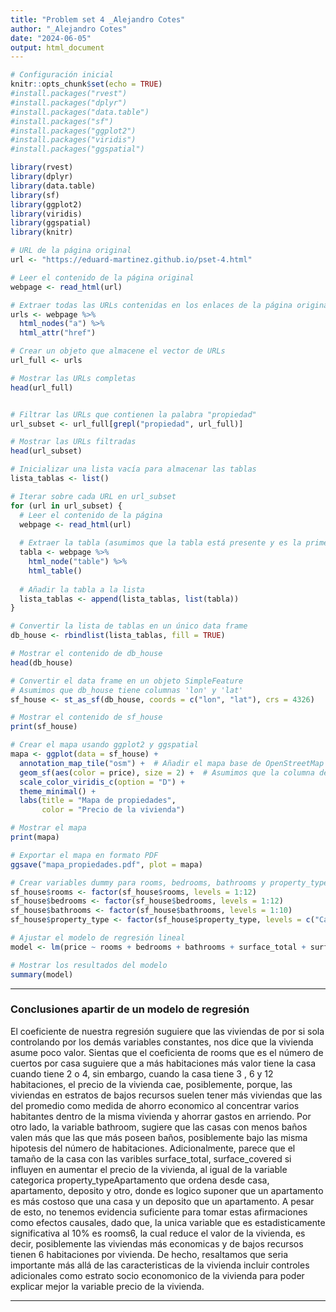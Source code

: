 ---
title: "Problem set 4 _Alejandro Cotes"
author: "_Alejandro Cotes"
date: "2024-06-05"
output: html_document
---

```{r setup, include=FALSE}
# Configuración inicial
knitr::opts_chunk$set(echo = TRUE)
#install.packages("rvest")
#install.packages("dplyr")
#install.packages("data.table")
#install.packages("sf")
#install.packages("ggplot2")
#install.packages("viridis")
#install.packages("ggspatial")

library(rvest)
library(dplyr)
library(data.table)
library(sf)
library(ggplot2)
library(viridis)
library(ggspatial)
library(knitr)
```


```{r initial_config}

# URL de la página original
url <- "https://eduard-martinez.github.io/pset-4.html"

# Leer el contenido de la página original
webpage <- read_html(url)

# Extraer todas las URLs contenidas en los enlaces de la página original
urls <- webpage %>% 
  html_nodes("a") %>% 
  html_attr("href")

# Crear un objeto que almacene el vector de URLs
url_full <- urls

# Mostrar las URLs completas
head(url_full)


# Filtrar las URLs que contienen la palabra "propiedad"
url_subset <- url_full[grepl("propiedad", url_full)]

# Mostrar las URLs filtradas
head(url_subset)
```


```{r}
# Inicializar una lista vacía para almacenar las tablas
lista_tablas <- list()

# Iterar sobre cada URL en url_subset
for (url in url_subset) {
  # Leer el contenido de la página
  webpage <- read_html(url)
  
  # Extraer la tabla (asumimos que la tabla está presente y es la primera en la página)
  tabla <- webpage %>% 
    html_node("table") %>% 
    html_table()
  
  # Añadir la tabla a la lista
  lista_tablas <- append(lista_tablas, list(tabla))
}

# Convertir la lista de tablas en un único data frame
db_house <- rbindlist(lista_tablas, fill = TRUE)

# Mostrar el contenido de db_house
head(db_house)
```


```{r}
# Convertir el data frame en un objeto SimpleFeature
# Asumimos que db_house tiene columnas 'lon' y 'lat'
sf_house <- st_as_sf(db_house, coords = c("lon", "lat"), crs = 4326)

# Mostrar el contenido de sf_house
print(sf_house)

# Crear el mapa usando ggplot2 y ggspatial
mapa <- ggplot(data = sf_house) +
  annotation_map_tile("osm") +  # Añadir el mapa base de OpenStreetMap
  geom_sf(aes(color = price), size = 2) +  # Asumimos que la columna de precios se llama 'Precio'
  scale_color_viridis_c(option = "D") +
  theme_minimal() +
  labs(title = "Mapa de propiedades",
       color = "Precio de la vivienda")

# Mostrar el mapa
print(mapa)

# Exportar el mapa en formato PDF
ggsave("mapa_propiedades.pdf", plot = mapa)
```


```{r}

# Crear variables dummy para rooms, bedrooms, bathrooms y property_type
sf_house$rooms <- factor(sf_house$rooms, levels = 1:12)
sf_house$bedrooms <- factor(sf_house$bedrooms, levels = 1:12)
sf_house$bathrooms <- factor(sf_house$bathrooms, levels = 1:10)
sf_house$property_type <- factor(sf_house$property_type, levels = c("Casa", "Apartamento", "Depósito", "Otro"))

# Ajustar el modelo de regresión lineal
model <- lm(price ~ rooms + bedrooms + bathrooms + surface_total + surface_covered + property_type, data = sf_house)

# Mostrar los resultados del modelo
summary(model)

```

------------------------------------------------------------------------

### Conclusiones apartir de un modelo de regresión

El coeficiente de nuestra regresión suguiere que las viviendas de por si sola 
controlando por los demás variables constantes, nos dice que la vivienda asume 
poco valor.
Sientas que el coeficienta de rooms que es el número de cuertos por casa suguiere
que a más habitaciones más valor tiene la casa cuando tiene 2 o 4, sin embargo,
cuando la casa tiene 3 , 6 y 12 habitaciones, el precio de la vivienda cae, 
posiblemente, porque, las viviendas en estratos de bajos recursos suelen tener
más viviendas que las del promedio como medida de ahorro economico al concentrar
varios habitantes dentro de la misma vivienda y ahorrar gastos en arriendo.
Por otro lado, la variable bathroom, sugiere que las casas con menos baños valen
más que las que más poseen baños, posiblemente bajo las misma hipotesis del
número de habitaciones.
Adicionalmente, parece que el tamaño de la casa con las varibles surface_total,
surface_covered si influyen en aumentar el precio de la vivienda, al igual de la 
variable categorica property_typeApartamento que ordena desde casa, apartamento,
deposito y otro, donde es logico suponer que un apartamento es más costoso que 
una casa y un deposito que un apartamento.
A pesar de esto, no tenemos evidencia suficiente para tomar estas afirmaciones
como efectos causales, dado que, la unica variable que es estadisticamente
significativa al 10% es rooms6, la cual reduce el valor de la vivienda, es decir,
posiblemente las viviendas más economicas y de bajos recursos tienen 6 
habitaciones por vivienda. De hecho, resaltamos que seria importante más allá
de las caracteristicas de la vivienda incluir controles adicionales como 
estrato socio economonico de la vivienda para poder explicar mejor la variable
precio de la vivienda.

------------------------------------------------------------------------
